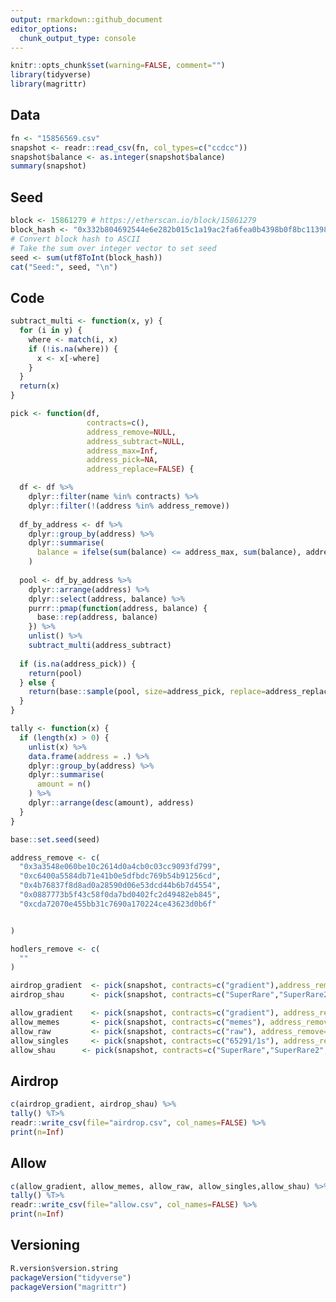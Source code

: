 ```yaml
---
output: rmarkdown::github_document
editor_options: 
  chunk_output_type: console
---
```


<!-- README.md is generated from README.Rmd. Please edit that file -->

```r
knitr::opts_chunk$set(warning=FALSE, comment="")
library(tidyverse)
library(magrittr)
```

## Data
```r
fn <- "15856569.csv"
snapshot <- readr::read_csv(fn, col_types=c("ccdcc"))
snapshot$balance <- as.integer(snapshot$balance)
summary(snapshot)
```

## Seed
```r
block <- 15861279 # https://etherscan.io/block/15861279
block_hash <- "0x332b804692544e6e282b015c1a19ac2fa6fea0b4398b0f8bc113981d24e504c9"
# Convert block hash to ASCII
# Take the sum over integer vector to set seed
seed <- sum(utf8ToInt(block_hash))
cat("Seed:", seed, "\n")
```

## Code
```r
subtract_multi <- function(x, y) {
  for (i in y) {
    where <- match(i, x)
    if (!is.na(where)) {
      x <- x[-where]
    }
  }
  return(x)
}

pick <- function(df,
                 contracts=c(),
                 address_remove=NULL,
                 address_subtract=NULL,
                 address_max=Inf,
                 address_pick=NA,
                 address_replace=FALSE) {

  df <- df %>%
    dplyr::filter(name %in% contracts) %>%
    dplyr::filter(!(address %in% address_remove))
  
  df_by_address <- df %>%
    dplyr::group_by(address) %>%
    dplyr::summarise(
      balance = ifelse(sum(balance) <= address_max, sum(balance), address_max)
    )
  
  pool <- df_by_address %>%
    dplyr::arrange(address) %>%
    dplyr::select(address, balance) %>%
    purrr::pmap(function(address, balance) {
      base::rep(address, balance)
    }) %>%
    unlist() %>%
    subtract_multi(address_subtract)
  
  if (is.na(address_pick)) {
    return(pool)
  } else {
    return(base::sample(pool, size=address_pick, replace=address_replace))
  }
}

tally <- function(x) {
  if (length(x) > 0) {
    unlist(x) %>%
    data.frame(address = .) %>%
    dplyr::group_by(address) %>%
    dplyr::summarise(
      amount = n()
    ) %>%
    dplyr::arrange(desc(amount), address)
  }
}
```

```r
base::set.seed(seed)

address_remove <- c(
  "0x3a3548e060be10c2614d0a4cb0c03cc9093fd799",
  "0xc6400a5584db71e41b0e5dfbdc769b54b91256cd",
  "0x4b76837f8d8ad0a28590d06e53dcd44b6b7d4554",
  "0x0887773b5f43c58f0da7bd0402fc2d49482eb845",
  "0xcda72070e455bb31c7690a170224ce43623d0b6f"


)

hodlers_remove <- c(
  ""
)

airdrop_gradient  <- pick(snapshot, contracts=c("gradient"),address_remove=address_remove, address_pick=10)
airdrop_shau      <- pick(snapshot, contracts=c("SuperRare","SuperRare2","SuperRare3","MONOLITHGallery","Foundation","BadGirlsClubV2","Dream","Ghosts","PhotographyI","KnownOrigin","KnownOrigin2","Goddesses","BadGirlsClub","NatalieShauCollection","ArtKitties","BadGirlsClubNatalieShau","CodedSouls"), address_remove=address_remove, address_pick=20)

allow_gradient    <- pick(snapshot, contracts=c("gradient"), address_remove=address_remove, address_subtract=airdrop_gradient,address_max=1)
allow_memes       <- pick(snapshot, contracts=c("memes"), address_remove=address_remove, address_max=1,address_pick=1500)
allow_raw         <- pick(snapshot, contracts=c("raw"), address_remove=address_remove,address_max=1)
allow_singles     <- pick(snapshot, contracts=c("65291/1s"), address_remove=address_remove,address_max=1)
allow_shau      <- pick(snapshot, contracts=c("SuperRare","SuperRare2","SuperRare3","MONOLITHGallery","Foundation","BadGirlsClubV2","Dream","Ghosts","PhotographyI","KnownOrigin","KnownOrigin2","Goddesses","BadGirlsClub","NatalieShauCollection","ArtKitties","BadGirlsClubNatalieShau","CodedSouls","KnownOriginEditions","NatalieShauEditions"), address_remove=address_remove, address_subtract=airdrop_shau,address_max=1)

```

## Airdrop
```r
c(airdrop_gradient, airdrop_shau) %>%
tally() %T>%
readr::write_csv(file="airdrop.csv", col_names=FALSE) %>%
print(n=Inf)
```

## Allow
```r
c(allow_gradient, allow_memes, allow_raw, allow_singles,allow_shau) %>%
tally() %T>%
readr::write_csv(file="allow.csv", col_names=FALSE) %>%
print(n=Inf)
```

## Versioning
```r
R.version$version.string
packageVersion("tidyverse")
packageVersion("magrittr")
```
